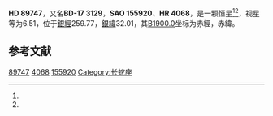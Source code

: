 {{Starbox begin
| name = HD 89747
}}
{{Starbox observe
| epoch = [[J2000.0|J2000.0]]
| constell = {{星座名待查}}<ref name=SIMBAD>{{cite web
 | url=http://simbad.u-strasbg.fr/simbad/sim-id?Ident=HR+4068
 | title =Pulsating variable Star
 | publisher=Centre de Données astronomiques de Strasbourg
 | work=SIMBAD
 | accessdate=2012-07-13}}</ref><ref name=DATA>{{cite web
 | url=http://vizier.u-strasbg.fr/viz-bin/VizieR-5?-out.add=.&-source=5050&-corr=PK=HR&-out.max=9999&HR=4068
 | title=VizieR Detailed Page
 | accessdate=2012-07-13
 | archive-date=2016-03-04
 | archive-url=https://web.archive.org/web/20160304234050/http://vizier.u-strasbg.fr/viz-bin/VizieR-5?-out.add=.&-source=5050&-corr=PK=HR&-out.max=9999&HR=4068
 | dead-url=no
 }}</ref>
| 星官 = 
| ra = {{RA|10|21|7.8}}<ref name=SIMBAD /><ref name=DATA />
| dec = {{DEC|-17|59|6}}<ref name=SIMBAD /><ref name=DATA />
| appmag_v = 6.51<ref name=SIMBAD /><ref name=DATA />
}}
{{Starbox character
| class = F3III-IV<ref name=SIMBAD /><ref name=DATA />
| b-v = 0.4<ref name=SIMBAD /><ref name=DATA />
| u-b = <ref name=SIMBAD /><ref name=DATA />
| r-i = <ref name=SIMBAD /><ref name=DATA />
| variable = 
}}
{{Starbox astrometry
| radial_v = 
| prop_mo_ra = 23
| parallax = 
| p_error = 
}}
{{Starbox catalog
| names =BD-17 3129，[[SAO星表|SAO]] 155920，[[HD星表|HD]] 89747，[[HR星表|HR]] 4068}}
{{Starbox reference |Simbad=HR+4068}}
{{Starbox end}}

'''HD 89747'''，又名'''BD-17 3129'''，'''SAO 155920'''、'''HR 4068'''，是一颗恒星<ref name=SIMBAD /><ref name=DATA />，视星等为6.51，位于[[銀道座標系|銀經]]259.77，[[銀道座標系|銀緯]]32.01，其[[B1900.0|B1900.0]]坐标为赤經{{RA|10|16|19}}，赤緯{{DEC|-17|32.01|51}}。

== 参考文献 ==
{{reflist}}

{{star-stub}}

[[Category:HD和HDE天體|89747]]
[[Category:HR天體|4068]]
[[Category:SAO天體|155920]]
[[Category:长蛇座|Category:长蛇座]]